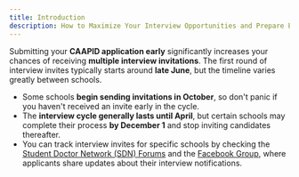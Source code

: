 ```yaml
---
title: Introduction
description: How to Maximize Your Interview Opportunities and Prepare Effectively
---
```


Submitting your **CAAPID application early** significantly increases your
chances of receiving **multiple interview invitations**. The first round of
interview invites typically starts around **late June**, but the timeline varies
greatly between schools.

- Some schools **begin sending invitations in October**, so don't panic if you
  haven't received an invite early in the cycle.
- The **interview cycle generally lasts until April**, but certain schools may
  complete their process **by December 1** and stop inviting candidates
  thereafter.
- You can track interview invites for specific schools by checking the [Student
  Doctor Network (SDN)
  Forums](https://forums.studentdoctor.net/categories/dental-communities-dds-and-dmd.55/)
  and the [Facebook
  Group](https://www.facebook.com/groups/caapid/?ref=share&mibextid=wwXIfr&rdid=hlN6PUekgkJjf5Rf&share_url=https%3A%2F%2Fwww.facebook.com%2Fshare%2Fg%2F15qJUXk57Y%2F%3Fmibextid%3DwwXIfr#),
  where applicants share updates about their interview notifications.
